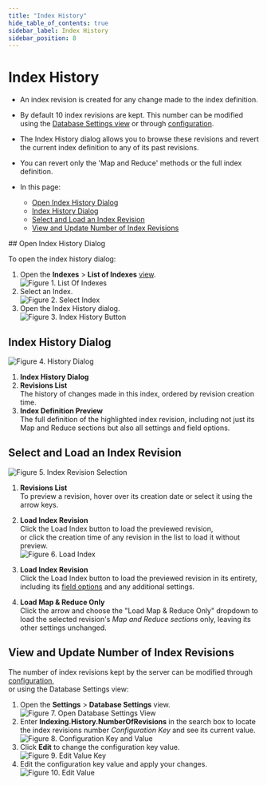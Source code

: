 ```yaml
---
title: "Index History"
hide_table_of_contents: true
sidebar_label: Index History
sidebar_position: 8
---
```



# Index History
<Admonition type="note" title="">

* An index revision is created for any change made to the index definition.  

* By default 10 index revisions are kept. This number can be modified using 
  the [Database Settings view](../../../studio/database/indexes/index-history.mdx#view-and-update-number-of-index-revisions) 
  or through [configuration](../../../server/configuration/configuration-options.mdx).  

* The Index History dialog allows you to browse these revisions and revert 
  the current index definition to any of its past revisions.  

* You can revert only the 'Map and Reduce' methods or the full index definition.  

* In this page:  
  * [Open Index History Dialog](../../../studio/database/indexes/index-history.mdx#open-index-history-dialog)  
  * [Index History Dialog](../../../studio/database/indexes/index-history.mdx#index-history-dialog)  
  * [Select and Load an Index Revision](../../../studio/database/indexes/index-history.mdx#select-and-load-an-index-revision)  
  * [View and Update Number of Index Revisions](../../../studio/database/indexes/index-history.mdx#view-and-update-number-of-index-revisions)  

</Admonition>
## Open Index History Dialog

To open the index history dialog:  

1. Open the **Indexes** &gt; **List of Indexes** [view](../../../studio/database/indexes/indexes-list-view.mdx).  
   ![Figure 1. List Of Indexes](./assets/index-history-01-list-of-indexes.png)
2. Select an Index.  
   ![Figure 2. Select Index](./assets/index-history-02-select-index.png)
3. Open the Index History dialog.  
   ![Figure 3. Index History Button](./assets/index-history-03-index-history-button.png)



## Index History Dialog

![Figure 4. History Dialog](./assets/index-history-04-history-view.png)

1. **Index History Dialog**  
2. **Revisions List**  
   The history of changes made in this index, ordered by revision creation time.  
3. **Index Definition Preview**  
   The full definition of the highlighted index revision, including not just its Map and 
   Reduce sections but also all settings and field options.  



## Select and Load an Index Revision

![Figure 5. Index Revision Selection](./assets/index-history-05-index-revision-selection.png)

1. **Revisions List**  
   To preview a revision, hover over its creation date or select it using the arrow keys.  
2. **Load Index Revision**  
   Click the Load Index button to load the previewed revision,  
   or click the creation time of any revision in the list to load it without preview.  
![Figure 6. Load Index](./assets/index-history-06-load-map-and-reduce-only.png)

1. **Load Index Revision**  
   Click the Load Index button to load the previewed revision in its entirety, 
   including its [field options](../../../studio/database/indexes/create-map-index.mdx#index-field-options) 
   and any additional settings.  
2. **Load Map & Reduce Only**  
   Click the arrow and choose the "Load Map & Reduce Only" dropdown to load the selected 
   revision's *Map and Reduce sections* only, leaving its other settings unchanged.  



## View and Update Number of Index Revisions

The number of index revisions kept by the server can be modified through [configuration](../../../server/configuration/configuration-options.mdx),  
or using the Database Settings view:  

1. Open the **Settings** &gt; **Database Settings** view.  
   ![Figure 7. Open Database Settings View](./assets/index-history-07-open-database-settings-view.png)
2. Enter **Indexing.History.NumberOfRevisions** in the search box to locate the 
   index revisions number *Configuration Key* and see its current value.  
   ![Figure 8. Configuration Key and Value](./assets/index-history-08-configuration-key-and-value.png)
3. Click **Edit** to change the configuration key value.  
   ![Figure 9. Edit Value Key](./assets/index-history-09-edit-value-key.png)
4. Edit the configuration key value and apply your changes.  
   ![Figure 10. Edit Value](./assets/index-history-10-edit-value.png)




